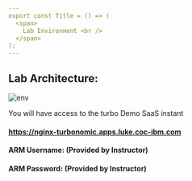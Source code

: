 ```yaml
---
export const Title = () => (
  <span>
    Lab Environment <br />
  </span>
);
---
```

## Lab Architecture: 


![env](images/env.1.jpg)


You will have access to the turbo Demo SaaS instant  

#### https://nginx-turbonomic.apps.luke.coc-ibm.com

#### ARM Username: (Provided by Instructor)
#### ARM Password: (Provided by Instructor)


